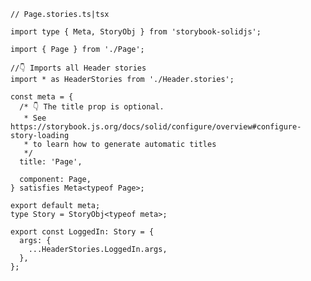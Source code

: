 ```tsx
// Page.stories.ts|tsx

import type { Meta, StoryObj } from 'storybook-solidjs';

import { Page } from './Page';

//👇 Imports all Header stories
import * as HeaderStories from './Header.stories';

const meta = {
  /* 👇 The title prop is optional.
   * See https://storybook.js.org/docs/solid/configure/overview#configure-story-loading
   * to learn how to generate automatic titles
   */
  title: 'Page',

  component: Page,
} satisfies Meta<typeof Page>;

export default meta;
type Story = StoryObj<typeof meta>;

export const LoggedIn: Story = {
  args: {
    ...HeaderStories.LoggedIn.args,
  },
};
```
